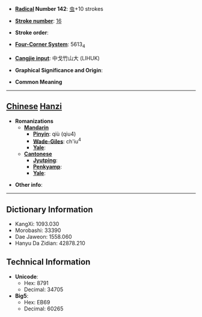 * '''[[Wiktionary:Chinese radical index| Radical]] Number 142''': [[Wiktionary:Chinese radical index 虫|虫]]+10 strokes

* '''[[Wiktionary:Chinese total strokes index|Stroke number]]''': [[Wiktionary:Chinese total strokes index 16|16]]

* '''Stroke order''': 

* '''[[Wiktionary:Chinese four corner index|Four-Corner System]]''': 5613<sub>4</sub>

* '''[[Wiktionary:Chinese Cangjie index|Cangjie input]]''': 中戈竹山大 (LIHUK)

* '''Graphical Significance and Origin''': 

* '''Common Meaning'''

----

== [[Chinese]] [[Hanzi]] ==

* '''Romanizations'''
** '''[[Mandarin]]'''
*** '''[[Pinyin]]''': qiù (qiu4)
*** '''[[Wade-Giles]]''': ch'iu<sup>4</sup>
*** '''[[Yale]]''': 
** '''[[Cantonese]]'''
*** '''[[Jyutping]]''':
*** '''[[Penkyamp]]''': 
*** '''[[Yale]]''': 

* '''Other info''': 

----

== Dictionary Information ==

* KangXi: 1093.030
* Morobashi: 33390
* Dae Jaweon: 1558.060
* Hanyu Da Zidian: 42878.210

== Technical Information ==

* '''Unicode''':
** Hex: 8791
** Decimal: 34705
* '''Big5''':
** Hex: EB69
** Decimal: 60265